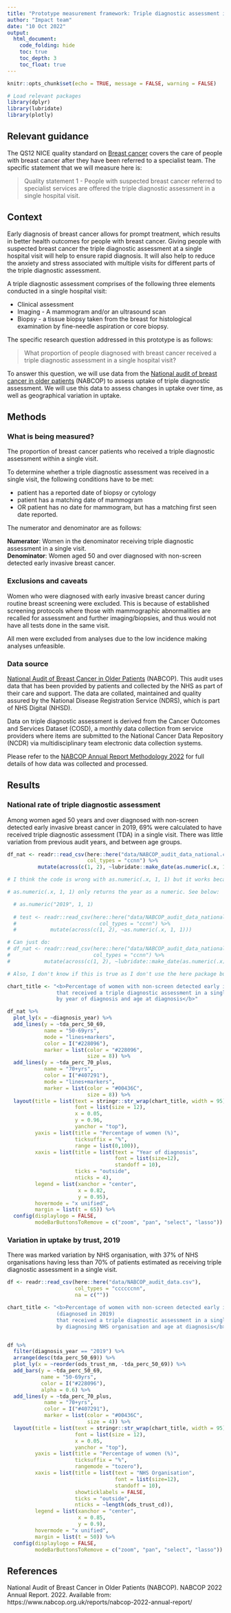 ```yaml
---
title: "Prototype measurement framework: Triple diagnostic assessment in a single hospital visit for suspected breast cancer"
author: "Impact team"
date: "10 Oct 2022"
output: 
  html_document:
    code_folding: hide
    toc: true
    toc_depth: 3
    toc_float: true
---
```


```r
knitr::opts_chunk$set(echo = TRUE, message = FALSE, warning = FALSE)
```

```r

# Load relevant packages
library(dplyr)
library(lubridate)
library(plotly)

```

## Relevant guidance

The QS12 NICE quality standard on [Breast cancer](https://www.nice.org.uk/guidance/qs12) covers the care of people with breast cancer after they have been referred to a specialist team. The specific statement that we will measure here is:

> Quality statement 1 - People with suspected breast cancer referred to specialist services are offered the triple diagnostic assessment in a single hospital visit.

## Context

Early diagnosis of breast cancer allows for prompt treatment, which results in better health outcomes for people with breast cancer. Giving people with suspected breast cancer the triple diagnostic assessment at a single hospital visit will help to ensure rapid diagnosis. It will also help to reduce the anxiety and stress associated with multiple visits for different parts of the triple diagnostic assessment.

A triple diagnostic assessment comprises of the following three elements conducted in a single hospital visit:

- Clinical assessment
- Imaging - A mammogram and/or an ultrasound scan
- Biopsy - a tissue biopsy taken from the breast for histological examination by fine-needle aspiration or core biopsy.

The specific research question addressed in this prototype is as follows:

> What proportion of people diagnosed with breast cancer received a triple diagnostic assessment in a single hospital visit?

To answer this question, we will use data from the [National audit of breast cancer in older patients](https://www.nabcop.org.uk/reports/?filter_date=2022) (NABCOP) to assess uptake of triple diagnostic assessment. We will use this data to assess changes in uptake over time, as well as geographical variation in uptake. <!-- I would say "variation in uptake across trusts" rather than geographical variation, as you're not necessarily looking at region or city or ICB based variations. -->

## Methods

<!-- Maybe move data source first to make it clear that the actual analyses, defining of numerator and denominator, calculating of proportions etc was done be NABCOP, rather than us calculating it based on NABCOP published data? -->

### What is being measured? 
The proportion of breast cancer patients who received a triple diagnostic assessment within a single visit.

To determine whether a triple diagnostic assessment was received in a single visit, the following conditions have to be met:

- patient has a reported date of biopsy or cytology
- patient has a matching date of mammogram
- OR patient has no date for mammogram, but has a matching first seen date reported.

The numerator and denominator are as follows:

**Numerator**: Women in the denominator receiving triple diagnostic assessment in a single visit.  
**Denominator**: Women aged 50 and over diagnosed with non-screen detected early invasive breast cancer. 

<!-- I realise I haven't done this either but probably worth mentioning country: England (esp as NABCOP data includes Wales) -->

### Exclusions and caveats 
Women who were diagnosed with early invasive breast cancer during routine breast screening were excluded. This is because of established screening protocols where those with mammographic abnormalities are recalled for assessment and further imaging/biopsies, and thus would not have all tests done in the same visit. 

All men were excluded from analyses due to the low incidence making analyses unfeasible.

### Data source
[National Audit of Breast Cancer in Older Patients](https://www.nabcop.org.uk/reports/?filter_date=2022) (NABCOP). This audit uses data that has been provided by patients and collected by the NHS as part of their care and support. The data are collated, maintained and quality assured by the National Disease Registration Service (NDRS), which is part of NHS Digital (NHSD).

Data on triple diagnostic assessment is derived from the Cancer Outcomes and Services Dataset (COSD), a monthly data collection from service providers where items are submitted to the National Cancer Data Repository (NCDR) via multidisciplinary team electronic data collection systems.

Please refer to the [NABCOP Annual Report Methodology 2022](https://www.nabcop.org.uk/resources/nabcop-2022-annual-report-supplementary-materials/) for full details of how data was collected and processed. 

## Results

### National rate of triple diagnostic assessment

Among women aged 50 years and over diagnosed with non-screen detected early invasive breast cancer in 2019, 69% were calculated to have received triple diagnostic assessment (TDA) in a single visit. There was little variation from previous audit years, and between age groups.

```r

df_nat <- readr::read_csv(here::here("data/NABCOP_audit_data_national.csv"),
                          col_types = "ccnn") %>%
          mutate(across(c(1, 2), ~lubridate::make_date(as.numeric(.x, 1, 1))))

# I think the code is wrong with as.numeric(.x, 1, 1) but it works because of the default arguments in make_date, where month = 1L and day = 1L

# as.numeric(.x, 1, 1) only returns the year as a numeric. See below:

  # as.numeric("2019", 1, 1)
  
  # test <- readr::read_csv(here::here("data/NABCOP_audit_data_national.csv"),
  #                           col_types = "ccnn") %>%
  #           mutate(across(c(1, 2), ~as.numeric(.x, 1, 1)))

# Can just do:
# df_nat <- readr::read_csv(here::here("data/NABCOP_audit_data_national.csv"),
#                           col_types = "ccnn") %>%
#           mutate(across(c(1, 2), ~lubridate::make_date(as.numeric(.x))))

# Also, I don't know if this is true as I don't use the here package but the docs (https://here.r-lib.org/articles/here.html) say that it's good practice to declare the location of the current script in the first chunk of the .Rmd with here::i_am(). Unsure if changes needed anyway as Rob removed the here calls as it doesn't function well when working outside the designated R project.

chart_title <- "<b>Percentage of women with non-screen detected early invasive breast cancer
                that received a triple diagnostic assessment in a single visit in England, 
                by year of diagnosis and age at diagnosis</b>"

df_nat %>% 
  plot_ly(x = ~diagnosis_year) %>% 
  add_lines(y = ~tda_perc_50_69,
            name = "50-69yrs",
            mode = "lines+markers",
            color = I("#228096"),
            marker = list(color = "#228096",
                          size = 8)) %>% 
  add_lines(y = ~tda_perc_70_plus,
            name = "70+yrs",
            color = I("#407291"),
            mode = "lines+markers",
            marker = list(color = "#00436C",
                          size = 8)) %>%
  layout(title = list(text = stringr::str_wrap(chart_title, width = 95),
                      font = list(size = 12),
                      x = 0.05,
                      y = 0.96,
                      yanchor = "top"),
         yaxis = list(title = "Percentage of women (%)",
                      ticksuffix = "%",
                      range = list(0,100)),
         xaxis = list(title = list(text = "Year of diagnosis",
                                   font = list(size=12),
                                   standoff = 10),
                      ticks = "outside",
                      nticks = 4),
         legend = list(xanchor = "center",
                       x = 0.82,
                       y = 0.95),
         hovermode = "x unified",
         margin = list(t = 65)) %>% 
  config(displaylogo = FALSE,
         modeBarButtonsToRemove = c("zoom", "pan", "select", "lasso"))
```

<!-- Nice graph. Is the reason why there are only data points from 2016, 2017 and 2019 vs 2014-2019) because of the availability of supplementary data from different audit years? May be worth clarifying as users may wonder why this data is less complete than Fig 3.4.1 in the NABCOP 2022 report. I'm guessing it's the same reason for collapsing 80+ with 70-79? Or small numbers. -->

### Variation in uptake by trust, 2019

<!-- 2019, not 2022? -->

There was marked variation by NHS organisation, with 37% of NHS organisations having less than 70% of patients estimated as receiving triple diagnostic assessment in a single visit.

```r

df <- readr::read_csv(here::here("data/NABCOP_audit_data.csv"),
                      col_types = "ccccccnn",
                      na = c(""))

chart_title <- "<b>Percentage of women with non-screen detected early invasive breast cancer 
                (diagnosed in 2019)
                that received a triple diagnostic assessment in a single visit, 
                by diagnosing NHS organisation and age at diagnosis</b>"


df %>% 
  filter(diagnosis_year == "2019") %>% 
  arrange(desc(tda_perc_50_69)) %>% 
  plot_ly(x = ~reorder(ods_trust_nm, -tda_perc_50_69)) %>% 
  add_bars(y = ~tda_perc_50_69,
           name = "50-69yrs",
           color = I("#228096"),
           alpha = 0.6) %>%
  add_lines(y = ~tda_perc_70_plus,
            name = "70+yrs",
            color = I("#407291"),
            marker = list(color = "#00436C",
                          size = 4)) %>%
  layout(title = list(text = stringr::str_wrap(chart_title, width = 95),
                      font = list(size = 12),
                      x = 0.05,
                      yanchor = "top"),
         yaxis = list(title = "Percentage of women (%)",
                      ticksuffix = "%",
                      rangemode = "tozero"),
         xaxis = list(title = list(text = "NHS Organisation",
                                   font = list(size=12),
                                   standoff = 10),
                      showticklabels = FALSE,
                      ticks = "outside",
                      nticks = ~length(ods_trust_cd)),
         legend = list(xanchor = "center",
                       x = 0.85,
                       y = 0.9),
         hovermode = "x unified",
         margin = list(t = 50)) %>% 
  config(displaylogo = FALSE,
         modeBarButtonsToRemove = c("zoom", "pan", "select", "lasso"))
```

<!-- Agree with your point about adding n numbers if possible, though seems like it would require back calculations from the percentages provided in the supplementary materials. Not the best.

Seems like NABCOP have only done small number suppression on the denominator (Total women with early invasiove breast cancer not detected at screening in 2019 (N)), so would need to suppress if the back-calculated number who received TDA is between 1-9 (inclusive). -->

<!-- Maybe add a section on all the limitations around relying on NABCOP audit data to measure this rec, vs being able to do the analysis ourselves using NCRAS data? Issues around understanding the detailed methodology used by NABCOP (plus embedded assumptions), consistency in methodology across years, inability to look at subgroup analyses, confounders and data quality/completeness, and all the issues you highlighted in the Show and Tell slides. 

And maybe something on promising developments:
An item on whether triple diagnostic assessment happened in a single visit was added to COSD v9.0 and collected from September 2020 in England (pg 24, NABCOP 2022 report). Q: "Was a triple diagnostic assessment completed for the patient in a single visit, following initial referral? Yes/No/Not known"(pg 90, NABCOP 2022)

CancerStats shows relatively good completeness: "data reported on TDA in a single visit available for 47% of women aged 50+ years diagnosed between October 2020 and September 2021" (pg 72, NABCOP 2022) -->

## References

National Audit of Breast Cancer in Older Patients (NABCOP). NABCOP 2022 Annual Report. 2022. Available from: https://www.nabcop.org.uk/reports/nabcop-2022-annual-report/

<!-- Perhaps provide links in the references to the supplementary material Excel sheets which this data is from (e.g. Fig 2 https://www.nabcop.org.uk/content/uploads/2022/09/NABCOP_2022_Annual_Report_NHS_Organisation_Data_Viewer-Version15092022.xlsx), just for extra clarity. Not clear right now exactly where you got the data for the figures from. -->
